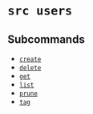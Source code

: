 # `src users`

## Subcommands


* [`create`](/cli/references/users/create)
* [`delete`](/cli/references/users/delete)
* [`get`](/cli/references/users/get)
* [`list`](/cli/references/users/list)
* [`prune`](/cli/references/users/prune)
* [`tag`](/cli/references/users/tag)

